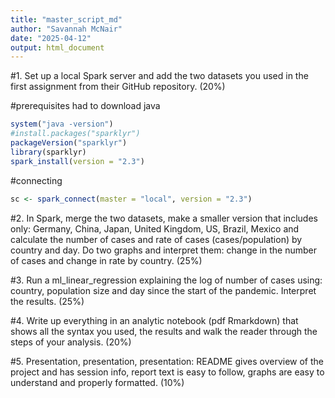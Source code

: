 ```yaml
---
title: "master_script_md"
author: "Savannah McNair"
date: "2025-04-12"
output: html_document
---
```


#1. Set up a local Spark server and add the two datasets you used in the first assignment from their GitHub repository. (20%)

#prerequisites
had to download java
```r
system("java -version")
#install.packages("sparklyr")
packageVersion("sparklyr")
library(sparklyr)
spark_install(version = "2.3")
```

#connecting
```r
sc <- spark_connect(master = "local", version = "2.3")
```


#2. In Spark, merge the two datasets, make a smaller version that includes only: Germany, China, Japan, United Kingdom, US, Brazil, Mexico and calculate the number of cases and rate of cases (cases/population) by country and day. Do two graphs and interpret them: change in the number of cases and change in rate by country. (25%)

#3. Run a ml_linear_regression explaining the log of number of cases using: country, population size and day since the start of the pandemic. Interpret the results. (25%)

#4. Write up everything in an analytic notebook (pdf Rmarkdown) that shows all the syntax you used, the results and walk the reader through the steps of your analysis. (20%)

#5. Presentation, presentation, presentation: README gives overview of the project and has session info, report text is easy to follow, graphs are easy to understand and properly formatted. (10%)
